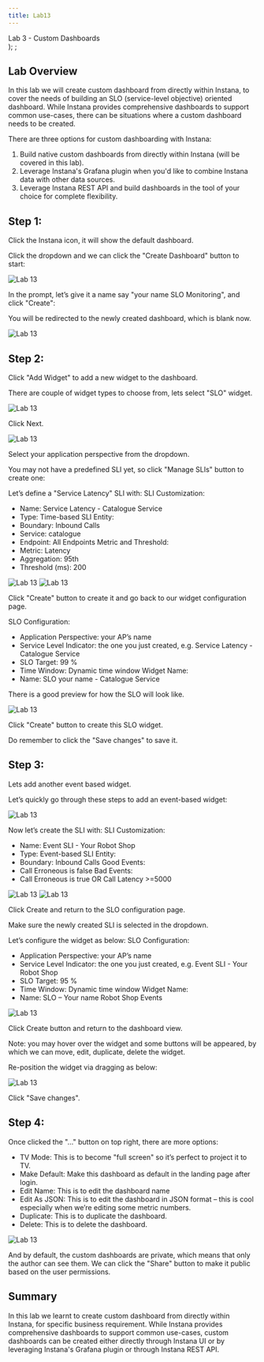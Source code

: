 ```yaml
---
title: Lab13
---
```

  <span>
    Lab 3 - Custom Dashboards <br />
  </span>
);
;

## Lab Overview

In this lab we will create custom dashboard from directly within Instana, to cover the needs of building an SLO (service-level objective) oriented dashboard. While Instana provides comprehensive dashboards to support common use-cases, there can be situations where a custom dashboard needs to be created.

There are three options for custom dashboarding with Instana:
1.	Build native custom dashboards from directly within Instana (will be covered in this lab).
2.	Leverage Instana's Grafana plugin when you'd like to combine Instana data with other data sources.
3.	Leverage Instana REST API and build dashboards in the tool of your choice for complete flexibility.

## Step 1: 

Click the Instana icon, it will show the default dashboard. 

Click the dropdown and we can click the "Create Dashboard" button to start:

![Lab 13](../Labs/images/lab13.1.png) 

In the prompt, let’s give it a name say "your name SLO Monitoring", and click "Create":
 
You will be redirected to the newly created dashboard, which is blank now.

![Lab 13](../Labs/images/lab13.2.png) 

## Step 2:

Click "Add Widget" to add a new widget to the dashboard. 

There are couple of widget types to choose from, lets select "SLO" widget. 

![Lab 13](../Labs/images/lab13.3.png) 

Click Next.

![Lab 13](../Labs/images/lab13.4.png) 

Select your application perspective from the dropdown.

You may not have a predefined SLI yet, so click "Manage SLIs" button to create one:

Let’s define a "Service Latency" SLI with:
SLI Customization:
-	Name: Service Latency - Catalogue Service
-	Type: Time-based
SLI Entity:
-	Boundary: Inbound Calls
-	Service: catalogue
-	Endpoint: All Endpoints
Metric and Threshold:
-	Metric: Latency
-	Aggregation: 95th
-	Threshold (ms): 200

![Lab 13](../Labs/images/lab13.5.png) 
![Lab 13](../Labs/images/lab13.6.png) 

Click "Create" button to create it and go back to our widget configuration page.

SLO Configuration:
-	Application Perspective: your AP’s name
-	Service Level Indicator: the one you just created, e.g. Service Latency - Catalogue Service
-	SLO Target: 99 %
-	Time Window: Dynamic time window
Widget Name:
-	Name: SLO your name - Catalogue Service

There is a good preview for how the SLO will look like. 

![Lab 13](../Labs/images/lab13.7.png) 

Click "Create" button to create this SLO widget.

Do remember to click the "Save changes" to save it.

## Step 3:

Lets add another event based widget.

Let’s quickly go through these steps to add an event-based widget:
 
![Lab 13](../Labs/images/lab13.3.png) 

Now let’s create the SLI with:
SLI Customization:
-	Name: Event SLI - Your Robot Shop
-	Type: Event-based
SLI Entity:
-	Boundary: Inbound Calls
Good Events:
-	Call Erroneous is false
Bad Events:
-	Call Erroneous is true OR Call Latency >=5000

![Lab 13](../Labs/images/lab13.8.png) 
![Lab 13](../Labs/images/lab13.9.png) 

Click Create and return to the SLO configuration page.

Make sure the newly created SLI is selected in the dropdown.

Let’s configure the widget as below:
SLO Configuration:
-	Application Perspective: your AP’s name
-	Service Level Indicator: the one you just created, e.g. Event SLI - Your Robot Shop
-	SLO Target: 95 %
-	Time Window: Dynamic time window
Widget Name:
-	Name: SLO – Your name Robot Shop Events

![Lab 13](../Labs/images/lab13.10.png) 

Click Create button and return to the dashboard view.

Note: you may hover over the widget and some buttons will be appeared, by which we can move, edit, duplicate, delete the widget.

Re-position the widget via dragging as below:

![Lab 13](../Labs/images/lab13.11.png) 

Click "Save changes".

## Step 4:

Once clicked the "…" button on top right, there are more options:
-	TV Mode: This is to become "full screen" so it’s perfect to project it to TV.
-	Make Default: Make this dashboard as default in the landing page after login. 
-	Edit Name: This is to edit the dashboard name
-	Edit As JSON: This is to edit the dashboard in JSON format – this is cool especially when we’re editing some metric numbers.
-	Duplicate: This is to duplicate the dashboard.
-	Delete: This is to delete the dashboard.

![Lab 13](../Labs/images/lab13.12.png) 
 
And by default, the custom dashboards are private, which means that only the author can see them. 
We can click the "Share" button to make it public based on the user permissions.

## Summary

In this lab we learnt to create custom dashboard from directly within Instana, for specific business requirement. While Instana provides comprehensive dashboards to support common use-cases, custom dashboards can be created either directly through Instana UI or by leveraging Instana's Grafana plugin or through Instana REST API.

 














 
